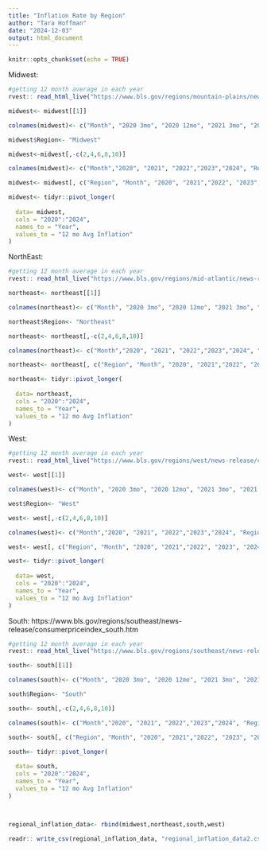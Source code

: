 ---
title: "Inflation Rate by Region"
author: "Tara Hoffman"
date: "2024-12-03"
output: html_document
---

```{r setup, include=FALSE}
knitr::opts_chunk$set(echo = TRUE)
```



Midwest:

```{r}
#getting 12 month average in each year
rvest:: read_html_live("https://www.bls.gov/regions/mountain-plains/news-release/consumerpriceindex_midwest.htm") |> rvest::html_elements("#tablea > tbody")|> rvest:: html_table() -> midwest

midwest<- midwest[[1]]

colnames(midwest)<- c("Month", "2020 3mo", "2020 12mo", "2021 3mo", "2021 12mo", "2022 3mo", "2022 12mo", "2023 3mo", "2023 12mo", "2024 3mo", "2024 12mo")

midwest$Region<- "Midwest"

midwest<-midwest[,-c(2,4,6,8,10)]

colnames(midwest)<- c("Month","2020", "2021", "2022","2023","2024", "Region")

midwest<- midwest[, c("Region", "Month", "2020", "2021","2022", "2023", "2024")]

midwest<- tidyr::pivot_longer(
  
  data= midwest, 
  cols = "2020":"2024", 
  names_to = "Year", 
  values_to = "12 mo Avg Inflation"
)


```

NorthEast: 

```{r}
#getting 12 month average in each year
rvest:: read_html_live("https://www.bls.gov/regions/mid-atlantic/news-release/consumerpriceindex_northeast.htm") |> rvest::html_elements("#CPITableANortheast\\.xlsx > tbody")|> rvest:: html_table() -> northeast

northeast<- northeast[[1]]

colnames(northeast)<- c("Month", "2020 3mo", "2020 12mo", "2021 3mo", "2021 12mo", "2022 3mo", "2022 12mo", "2023 3mo", "2023 12mo", "2024 3mo", "2024 12mo")

northeast$Region<- "Northeast"

northeast<- northeast[,-c(2,4,6,8,10)]

colnames(northeast)<- c("Month","2020", "2021", "2022","2023","2024", "Region")

northeast<- northeast[, c("Region", "Month", "2020", "2021","2022", "2023", "2024")]

northeast<- tidyr::pivot_longer(
  
  data= northeast, 
  cols = "2020":"2024", 
  names_to = "Year", 
  values_to = "12 mo Avg Inflation"
)


```


West:
```{r}
#getting 12 month average in each year
rvest:: read_html_live("https://www.bls.gov/regions/west/news-release/consumerpriceindex_west.htm") |> rvest::html_elements("#CPITableAWest\\.xlsx > tbody")|> rvest:: html_table() -> west

west<- west[[1]]

colnames(west)<- c("Month", "2020 3mo", "2020 12mo", "2021 3mo", "2021 12mo", "2022 3mo", "2022 12mo", "2023 3mo", "2023 12mo", "2024 3mo", "2024 12mo")

west$Region<- "West"

west<- west[,-c(2,4,6,8,10)]

colnames(west)<- c("Month","2020", "2021", "2022","2023","2024", "Region")

west<- west[, c("Region", "Month", "2020", "2021","2022", "2023", "2024")]

west<- tidyr::pivot_longer(
  
  data= west, 
  cols = "2020":"2024", 
  names_to = "Year", 
  values_to = "12 mo Avg Inflation"
)


```

South: 
https://www.bls.gov/regions/southeast/news-release/consumerpriceindex_south.htm

```{r}
#getting 12 month average in each year
rvest:: read_html_live("https://www.bls.gov/regions/southeast/news-release/consumerpriceindex_south.htm") |> rvest::html_elements("#CPITableASouth\\.xlsx > tbody")|> rvest:: html_table() -> south

south<- south[[1]]

colnames(south)<- c("Month", "2020 3mo", "2020 12mo", "2021 3mo", "2021 12mo", "2022 3mo", "2022 12mo", "2023 3mo", "2023 12mo", "2024 3mo", "2024 12mo")

south$Region<- "South"

south<- south[,-c(2,4,6,8,10)]

colnames(south)<- c("Month","2020", "2021", "2022","2023","2024", "Region")

south<- south[, c("Region", "Month", "2020", "2021","2022", "2023", "2024")]

south<- tidyr::pivot_longer(
  
  data= south, 
  cols = "2020":"2024", 
  names_to = "Year", 
  values_to = "12 mo Avg Inflation"
)




```

```{r}
regional_inflation_data<- rbind(midwest,northeast,south,west)

readr:: write_csv(regional_inflation_data, "regional_inflation_data2.csv")
```

